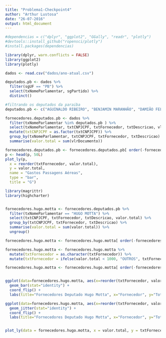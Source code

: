 ```yaml
---
title: "Problema1-Checkpoint4"
author: "Arthur Lustosa"
date: "26-07-2016"
output: html_document
---
```


```r
#dependencias = c("dplyr", "ggplot2", "GGally", "readr", "plotly")
#devtools::install_github("ropensci/plotly")
#install.packages(dependencias)

library(dplyr, warn.conflicts = FALSE)
library(ggplot2)
library(plotly)

```


```r
dados <- read.csv("dados/ano-atual.csv")
```



```r
deputados.pb <- dados %>%
  filter(sgUF == "PB") %>%
  select(txNomeParlamentar, sgPartido) %>%
  distinct()

#filtrando os deputados da paraiba
deputados.pb <- c("AGUINALDO RIBEIRO", "BENJAMIN MARANHÃO", "DAMIÃO FELICIANO", "EFRAIM FILHO", "HUGO MOTTA", "LUIZ COUTO", "MANOEL JUNIOR", "MARCONDES GADELHA", "PEDRO CUNHA LIMA", "RÔMULO GOUVEIA", "VENEZIANO VITAL DO RÊGO", "WELLINGTON ROBERTO", "WILSON FILHO")

fornecedores.deputados.pb <- dados %>%
  filter(txNomeParlamentar %in% deputados.pb ) %>%
  select(txNomeParlamentar, txtCNPJCPF, txtFornecedor, txtDescricao, vlrDocumento) %>%
  mutate(txtCNPJCPF = as.factor(txtCNPJCPF)) %>%
  group_by(txNomeParlamentar, txtCNPJCPF, txtFornecedor, txtDescricao) %>%
  summarise(valor.total = sum(vlrDocumento))

fornecedores.deputados.pb <- fornecedores.deputados.pb[ order(-fornecedores.deputados.pb[,5]), ]
p <- head(p, 50L)
plot_ly(p,
  x = reorder(txtFornecedor, valor.total),
  y = valor.total,
  name = "Gastos Passagens Aéreas",
  type = "bar",
  title = "G")

```

```r

library(magrittr)
library(highcharter)


fornecedores.hugo.motta <- fornecedores.deputados.pb %>%
  filter(txNomeParlamentar == "HUGO MOTTA") %>%
  select(txtCNPJCPF, txtFornecedor, txtDescricao, valor.total) %>%
  group_by(txtCNPJCPF, txtFornecedor, txtDescricao) %>%
  summarise(valor.total = sum(valor.total)) %>% 
  ungroup()

fornecedores.hugo.motta <- fornecedores.hugo.motta[ order(-fornecedores.hugo.motta[,4]), ]

fornecedores.hugo.motta <- fornecedores.hugo.motta %>%
  mutate(txtFornecedor = as.character(txtFornecedor)) %>%
  mutate(txtFornecedor = ifelse(valor.total < 1000, "OUTROS", txtFornecedor))

fornecedores.hugo.motta <- fornecedores.hugo.motta[ order(-fornecedores.hugo.motta[,4]), ]


ggplot(data=fornecedores.hugo.motta, aes(x=reorder(txtFornecedor, valor.total), y=valor.total)) + 
  geom_bar(stat="identity") +
  coord_flip() +
  labs(title="Fornecedores Deputado Hugo Motta", x="Fornecedor", y="Total")

ggplot(data=fornecedores.hugo.motta, aes(x=reorder(txtFornecedor, valor.total), y=valor.total)) + 
  geom_jitter(stat="identity") +
  coord_flip() +
  labs(title="Fornecedores Deputado Hugo Motta", x="Fornecedor", y="Total")


plot_ly(data = fornecedores.hugo.motta, x = valor.total, y = txtFornecedor, mode = "markers", color = txtDescricao)

```